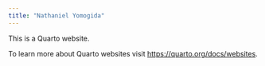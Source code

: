 ```yaml
---
title: "Nathaniel Yomogida"
---
```


This is a Quarto website.

To learn more about Quarto websites visit <https://quarto.org/docs/websites>.
